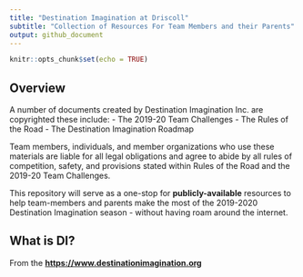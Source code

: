 ```yaml
---
title: "Destination Imagination at Driscoll"
subtitle: "Collection of Resources For Team Members and their Parents"
output: github_document
---
```


```r
knitr::opts_chunk$set(echo = TRUE)
```

## Overview

A number of documents created by Destination Imagination Inc. are copyrighted these include: 
- The 2019-20 Team Challenges
- The Rules of the Road
- The Destination Imagination Roadmap 

Team members, individuals, and member organizations who use these materials are liable for all legal obligations and agree to abide by all rules of competition, safety, and provisions stated within Rules of the Road and the 2019-20 Team Challenges.

This repository will serve as a one-stop for **publicly-available** resources to help team-members and parents make the most of the 2019-2020 Destination Imagination season - without having roam around the internet.

## What is DI?

From the <a target=" " href="https://www.destinationimagination.org/">**https://www.destinationimagination.org**</a>

